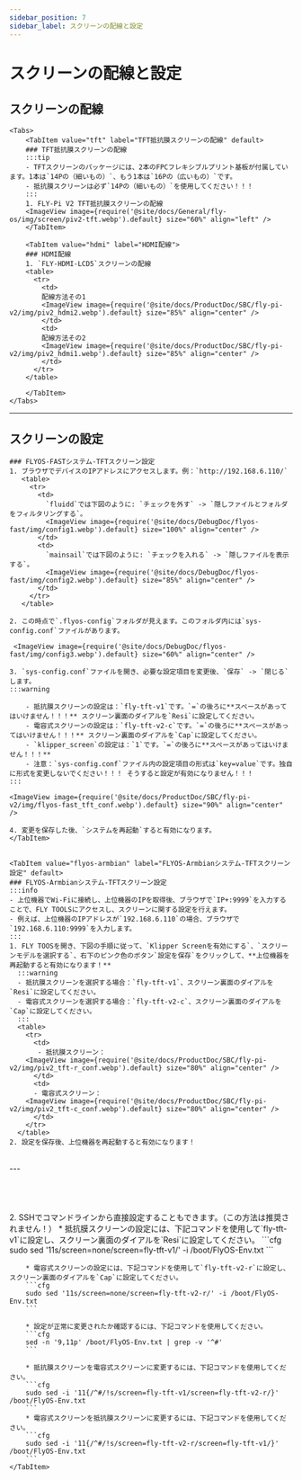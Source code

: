```yaml
---
sidebar_position: 7
sidebar_label: スクリーンの配線と設定
---
```







# スクリーンの配線と設定

## スクリーンの配線
    <Tabs>
        <TabItem value="tft" label="TFT抵抗膜スクリーンの配線" default>
        ### TFT抵抗膜スクリーンの配線
        :::tip
        - TFTスクリーンのパッケージには、2本のFPCフレキシブルプリント基板が付属しています。1本は`14Pの（細いもの）`、もう1本は`16Pの（広いもの）`です。
        - 抵抗膜スクリーンは必ず`14Pの（細いもの）`を使用してください！！！
        :::
        1. FLY-Pi V2 TFT抵抗膜スクリーンの配線
        <ImageView image={require('@site/docs/General/fly-os/img/screen/piv2-tft.webp').default} size="60%" align="left" />
        </TabItem>

        <TabItem value="hdmi" label="HDMI配線">
        ### HDMI配線
        1. `FLY-HDMI-LCD5`スクリーンの配線
        <table>
          <tr>
            <td>
            配線方法その1
            <ImageView image={require('@site/docs/ProductDoc/SBC/fly-pi-v2/img/piv2_hdmi2.webp').default} size="85%" align="center" />
            </td>
            <td>
            配線方法その2
            <ImageView image={require('@site/docs/ProductDoc/SBC/fly-pi-v2/img/piv2_hdmi1.webp').default} size="85%" align="center" />
            </td>
          </tr>
        </table>

        </TabItem>
    </Tabs>
---

## スクリーンの設定

<Tabs>
    <TabItem value="flyos-fast" label="FLYOS-FASTシステム-TFTスクリーン設定">

    ### FLYOS-FASTシステム-TFTスクリーン設定
    1. ブラウザでデバイスのIPアドレスにアクセスします。例：`http://192.168.6.110/`
       <table>
         <tr>
           <td>
             `fluidd`では下図のように: `チェックを外す` -> `隠しファイルとフォルダをフィルタリングする`。
             <ImageView image={require('@site/docs/DebugDoc/flyos-fast/img/config1.webp').default} size="100%" align="center" />
           </td>
           <td>
             `mainsail`では下図のように: `チェックを入れる` -> `隠しファイルを表示する`。
             <ImageView image={require('@site/docs/DebugDoc/flyos-fast/img/config2.webp').default} size="85%" align="center" />
           </td>
         </tr>
       </table>
  
    2. この時点で`.flyos-config`フォルダが見えます。このフォルダ内には`sys-config.conf`ファイルがあります。

     <ImageView image={require('@site/docs/DebugDoc/flyos-fast/img/config3.webp').default} size="60%" align="center" />
    
    3. `sys-config.conf`ファイルを開き、必要な設定項目を変更後、`保存` -> `閉じる`します。
    :::warning

        - 抵抗膜スクリーンの設定は：`fly-tft-v1`です。`=`の後ろに**スペースがあってはいけません！！！** スクリーン裏面のダイアルを`Resi`に設定してください。
        - 電容式スクリーンの設定は：`fly-tft-v2-c`です。`=`の後ろに**スペースがあってはいけません！！！** スクリーン裏面のダイアルを`Cap`に設定してください。
        - `klipper_screen`の設定は：`1`です。`=`の後ろに**スペースがあってはいけません！！！**
        - 注意：`sys-config.conf`ファイル内の設定項目の形式は`key=value`です。独自に形式を変更しないでください！！！ そうすると設定が有効になりません！！！
    :::
    
    <ImageView image={require('@site/docs/ProductDoc/SBC/fly-pi-v2/img/flyos-fast_tft_conf.webp').default} size="90%" align="center" />
    
    4. 変更を保存した後、`システムを再起動`すると有効になります。
    </TabItem>


    <TabItem value="flyos-armbian" label="FLYOS-Armbianシステム-TFTスクリーン設定" default>
    ### FLYOS-Armbianシステム-TFTスクリーン設定
    :::info
    - 上位機器でWi-Fiに接続し、上位機器のIPを取得後、ブラウザで`IP+:9999`を入力することで、FLY TOOLSにアクセスし、スクリーンに関する設定を行えます。
    - 例えば、上位機器のIPアドレスが`192.168.6.110`の場合、ブラウザで`192.168.6.110:9999`を入力します。
    :::
    1. FLY TOOSを開き、下図の手順に従って、`Klipper Screenを有効にする`、`スクリーンモデルを選択する`、右下のピンク色のボタン`設定を保存`をクリックして、**上位機器を再起動すると有効になります！**
      :::warning
      - 抵抗膜スクリーンを選択する場合：`fly-tft-v1`、スクリーン裏面のダイアルを`Resi`に設定してください。
      - 電容式スクリーンを選択する場合：`fly-tft-v2-c`、スクリーン裏面のダイアルを`Cap`に設定してください。
      :::
      <table>
        <tr>
          <td>
           - 抵抗膜スクリーン：  
        <ImageView image={require('@site/docs/ProductDoc/SBC/fly-pi-v2/img/piv2_tft-r_conf.webp').default} size="80%" align="center" />
          </td>
          <td>
          - 電容式スクリーン：
        <ImageView image={require('@site/docs/ProductDoc/SBC/fly-pi-v2/img/piv2_tft-c_conf.webp').default} size="80%" align="center" />
          </td>
        </tr>
      </table>
    2. 設定を保存後、上位機器を再起動すると有効になります！  
<br />
---

<br />
<br />
<br />
<br />
<br />
    2. SSHでコマンドラインから直接設定することもできます。（この方法は推奨されません！）
        * 抵抗膜スクリーンの設定には、下記コマンドを使用して`fly-tft-v1`に設定し、スクリーン裏面のダイアルを`Resi`に設定してください。
        ```cfg
        sudo sed '11s/screen=none/screen=fly-tft-v1/' -i /boot/FlyOS-Env.txt
        ```

        * 電容式スクリーンの設定には、下記コマンドを使用して`fly-tft-v2-r`に設定し、スクリーン裏面のダイアルを`Cap`に設定してください。
        ```cfg
        sudo sed '11s/screen=none/screen=fly-tft-v2-r/' -i /boot/FlyOS-Env.txt
        ```

        * 設定が正常に変更されたか確認するには、下記コマンドを使用してください。
        ```cfg
        sed -n '9,11p' /boot/FlyOS-Env.txt | grep -v '^#'
        ```

        * 抵抗膜スクリーンを電容式スクリーンに変更するには、下記コマンドを使用してください。
        ```cfg
        sudo sed -i '11{/^#/!s/screen=fly-tft-v1/screen=fly-tft-v2-r/}' /boot/FlyOS-Env.txt
        ```
        * 電容式スクリーンを抵抗膜スクリーンに変更するには、下記コマンドを使用してください。
        ```cfg
        sudo sed -i '11{/^#/!s/screen=fly-tft-v2-r/screen=fly-tft-v1/}' /boot/FlyOS-Env.txt
        ```
    </TabItem>
</Tabs>
